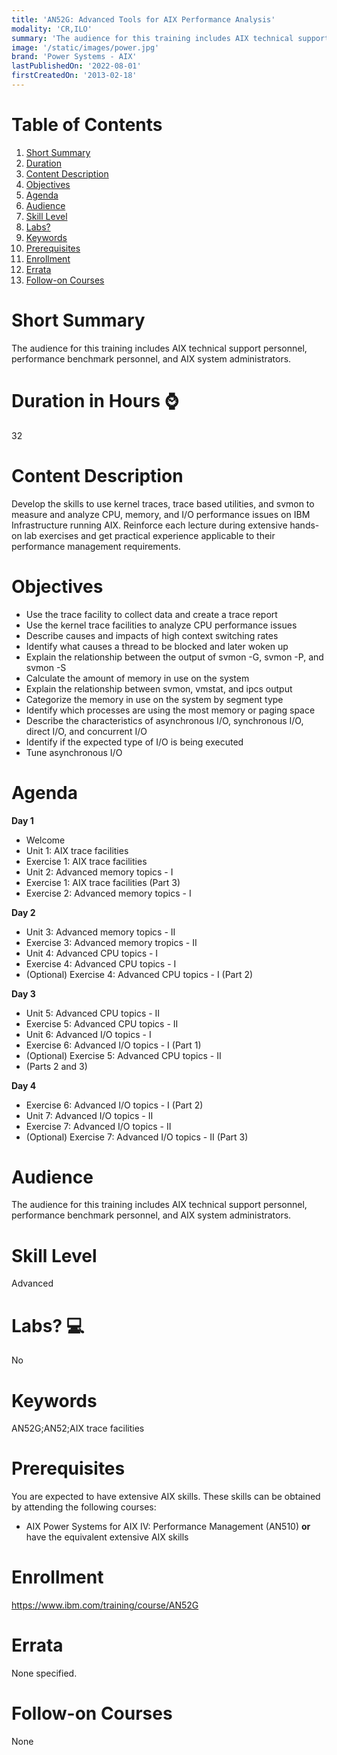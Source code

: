 ```yaml
---
title: 'AN52G: Advanced Tools for AIX Performance Analysis'
modality: 'CR,ILO'
summary: 'The audience for this training includes AIX technical support personnel, performance benchmark personnel, and AIX system administrators. '
image: '/static/images/power.jpg'
brand: 'Power Systems - AIX'
lastPublishedOn: '2022-08-01'
firstCreatedOn: '2013-02-18'
---
```

# Table of Contents
1.  [Short Summary](#short-summary)
2.  [Duration](#duration-in-hours-)
3.  [Content Description](#content-description)
4.  [Objectives](#objectives)
5.  [Agenda](#agenda)
6.  [Audience](#audience)
7.  [Skill Level](#skill-level)
8.  [Labs?](#labs-)
9.  [Keywords](#keywords)
10. [Prerequisites](#prerequisites)
11. [Enrollment](#enrollment)
12. [Errata](#errata)
13. [Follow-on Courses](#follow-on-courses)

# Short Summary
The audience for this training includes AIX technical support personnel, performance benchmark personnel, and AIX system administrators. 

# Duration in Hours ⌚
32

# Content Description
Develop the skills to use kernel traces, trace based utilities, and svmon to measure and analyze CPU, memory, and I/O performance issues on IBM Infrastructure running AIX. Reinforce each lecture during extensive hands-on lab exercises and get practical experience applicable to their performance management requirements.



# Objectives
* Use the trace facility to collect data and create a trace report
* Use the kernel trace facilities to analyze CPU performance issues
* Describe causes and impacts of high context switching rates
* Identify what causes a thread to be blocked and later woken up
* Explain the relationship between the output of svmon -G, svmon -P, and svmon -S
* Calculate the amount of memory in use on the system
* Explain the relationship between svmon, vmstat, and ipcs output
* Categorize the memory in use on the system by segment type
* Identify which processes are using the most memory or paging space
* Describe the characteristics of asynchronous I/O, synchronous I/O, direct I/O, and concurrent I/O
* Identify if the expected type of I/O is being executed
* Tune asynchronous I/O


# Agenda
**Day 1** 

* Welcome
* Unit 1: AIX trace facilities
* Exercise 1: AIX trace facilities
* Unit 2: Advanced memory topics - I
* Exercise 1: AIX trace facilities (Part 3)
* Exercise 2: Advanced memory topics - I

**Day 2**

* Unit 3: Advanced memory topics - II
* Exercise 3: Advanced memory tropics - II
* Unit 4: Advanced CPU topics - I
* Exercise 4: Advanced CPU topics - I
* (Optional) Exercise 4: Advanced CPU topics - I (Part 2)

**Day 3**

* Unit 5: Advanced CPU topics - II
* Exercise 5: Advanced CPU topics - II
* Unit 6: Advanced I/O topics - I
* Exercise 6: Advanced I/O topics - I (Part 1)
* (Optional) Exercise 5: Advanced CPU topics - II
* (Parts 2 and 3)

**Day 4**

* Exercise 6: Advanced I/O topics - I (Part 2)
* Unit 7: Advanced I/O topics - II
* Exercise 7: Advanced I/O topics - II
* (Optional) Exercise 7: Advanced I/O topics - II (Part 3)


# Audience
The audience for this training includes AIX technical support personnel, performance benchmark personnel, and AIX system administrators.



# Skill Level
Advanced            

# Labs? 💻
No

# Keywords
AN52G;AN52;AIX trace facilities

# Prerequisites
You are expected to have extensive AIX skills. These skills can be obtained by attending the following courses:


* AIX Power Systems for AIX IV: Performance Management (AN510) **or** have the equivalent extensive AIX skills


# Enrollment
https://www.ibm.com/training/course/AN52G

# Errata
None specified.

# Follow-on Courses
None

